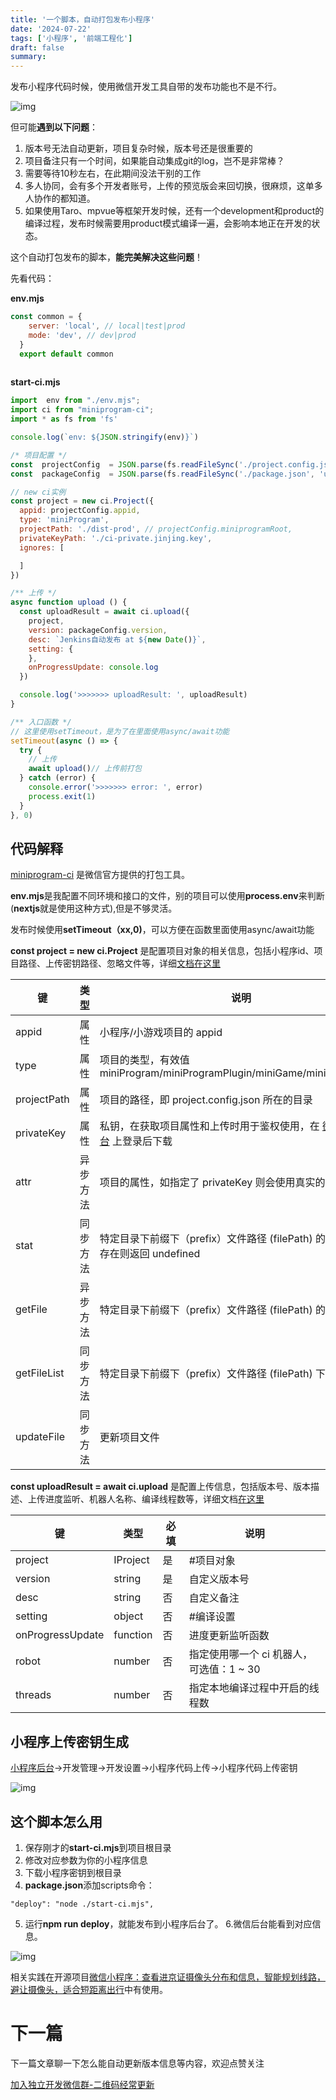 ```yaml
---
title: '一个脚本，自动打包发布小程序'
date: '2024-07-22'
tags: ['小程序', '前端工程化']
draft: false
summary:
---
```



发布小程序代码时候，使用微信开发工具自带的发布功能也不是不行。

![img](/static/images/blog/2024-7/js_mp_deploy/1.png)

但可能**遇到以下问题**：

1. 版本号无法自动更新，项目复杂时候，版本号还是很重要的
2. 项目备注只有一个时间，如果能自动集成git的log，岂不是非常棒？
3. 需要等待10秒左右，在此期间没法干别的工作
4. 多人协同，会有多个开发者账号，上传的预览版会来回切换，很麻烦，这单多人协作的都知道。
5. 如果使用Taro、mpvue等框架开发时候，还有一个development和product的编译过程，发布时候需要用product模式编译一遍，会影响本地正在开发的状态。

这个自动打包发布的脚本，**能完美解决这些问题**！

先看代码：


**env.mjs**
```js
const common = {
    server: 'local', // local|test|prod
    mode: 'dev', // dev|prod
  }
  export default common
  
```

**start-ci.mjs**
```js 
import  env from "./env.mjs";
import ci from "miniprogram-ci"; 
import * as fs from 'fs'

console.log(`env: ${JSON.stringify(env)}`)

/* 项目配置 */
const  projectConfig  = JSON.parse(fs.readFileSync('./project.config.json', 'utf-8')) 
const  packageConfig  = JSON.parse(fs.readFileSync('./package.json', 'utf-8')) 

// new ci实例
const project = new ci.Project({
  appid: projectConfig.appid,
  type: 'miniProgram',
  projectPath: './dist-prod', // projectConfig.miniprogramRoot,
  privateKeyPath: './ci-private.jinjing.key',
  ignores: [

  ]
})

/** 上传 */
async function upload () {
  const uploadResult = await ci.upload({
    project,
    version: packageConfig.version,
    desc: `Jenkins自动发布 at ${new Date()}`,
    setting: {
    },
    onProgressUpdate: console.log
  })

  console.log('>>>>>>> uploadResult: ', uploadResult)
}

/** 入口函数 */
// 这里使用setTimeout，是为了在里面使用async/await功能
setTimeout(async () => {
  try {
    // 上传
    await upload()// 上传前打包
  } catch (error) {
    console.error('>>>>>>> error: ', error)
    process.exit(1)
  }
}, 0)

```

## 代码解释
[miniprogram-ci](https://developers.weixin.qq.com/miniprogram/dev/devtools/ci.html) 是微信官方提供的打包工具。

**env.mjs**是我配置不同环境和接口的文件，别的项目可以使用**process.env**来判断(**nextjs**就是使用这种方式),但是不够灵活。

发布时候使用**setTimeout（xx,0)**，可以方便在函数里面使用async/await功能

**const project = new ci.Project** 是配置项目对象的相关信息，包括小程序id、项目路径、上传密钥路径、忽略文件等，详细[文档在这里](https://developers.weixin.qq.com/miniprogram/dev/devtools/ci.html#%E9%A1%B9%E7%9B%AE%E5%AF%B9%E8%B1%A1)

键           | 类型   | 说明                                                                |
| ----------- | ---- | ----------------------------------------------------------------- |
| appid       | 属性   | 小程序/小游戏项目的 appid                                                  |
| type        | 属性   | 项目的类型，有效值 miniProgram/miniProgramPlugin/miniGame/miniGamePlugin   |
| projectPath | 属性   | 项目的路径，即 project.config.json 所在的目录                                 |
| privateKey  | 属性   | 私钥，在获取项目属性和上传时用于鉴权使用，在 [微信公众平台](https://mp.weixin.qq.com/) 上登录后下载 |
| attr        | 异步方法 | 项目的属性，如指定了 privateKey 则会使用真实的项目属性                                 |
| stat        | 同步方法 | 特定目录下前缀下（prefix）文件路径 (filePath) 的 stat, 如果不存在则返回 undefined        |
| getFile     | 异步方法 | 特定目录下前缀下（prefix）文件路径 (filePath) 的 Buffer                          |
| getFileList | 同步方法 | 特定目录下前缀下（prefix）文件路径 (filePath) 下的文件列表                            |
| updateFile  | 同步方法 | 更新项目文件

**const uploadResult = await ci.upload** 是配置上传信息，包括版本号、版本描述、上传进度监听、机器人名称、编译线程数等，详细文档[在这里](https://developers.weixin.qq.com/miniprogram/dev/devtools/ci.html#%E4%B8%8A%E4%BC%A0)

键                | 类型       | 必填 | 说明                        |
| ---------------- | -------- | -- | ------------------------- |
| project          | IProject | 是  | #项目对象                     |
| version          | string   | 是  | 自定义版本号                    |
| desc             | string   | 否  | 自定义备注                     |
| setting          | object   | 否  | #编译设置                     |
| onProgressUpdate | function | 否  | 进度更新监听函数                  |
| robot            | number   | 否  | 指定使用哪一个 ci 机器人，可选值：1 ~ 30 |
| threads          | number   | 否  | 指定本地编译过程中开启的线程数


## 小程序上传密钥生成
[小程序后台](https://link.juejin.cn/?target=https%3A%2F%2Fmp.weixin.qq.com%2F "https://mp.weixin.qq.com/")->开发管理->开发设置->小程序代码上传->小程序代码上传密钥

![img](/static/images/blog/2024-7/js_mp_deploy/2.png)

## 这个脚本怎么用
1. 保存刚才的**start-ci.mjs**到项目根目录
2. 修改对应参数为你的小程序信息
3. 下载小程序密钥到根目录
4. **package.json**添加scripts命令：
```
"deploy": "node ./start-ci.mjs",
```
5. 运行**npm run deploy**，就能发布到小程序后台了。
6.微信后台能看到对应信息。

![img](/static/images/blog/2024-7/js_mp_deploy/3.png)

相关实践在开源项目[微信小程序：查看进京证摄像头分布和信息，智能规划线路，避让摄像头，适合短距离出行](https://github.com/ygweric/jinjing-route-plan-mp-opensource)中有使用。

# 下一篇
下一篇文章聊一下怎么能自动更新版本信息等内容，欢迎点赞关注

 [加入独立开发微信群-二维码经常更新](https://raw.githubusercontent.com/ygweric/ygweric.github.io/main/assets/qr-schedule-update/indenpendent_dev.png)
  





